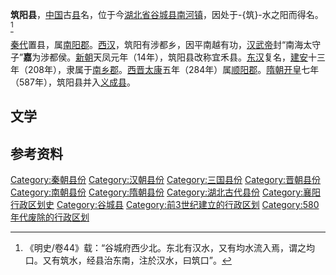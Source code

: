 '''筑阳县'''，[[中国|中国]]古[[县|县]]名，位于今[[湖北省|湖北省]][[谷城县|谷城县]][[南河镇_(谷城县)|南河镇]]，因处于-{筑}-水之阳而得名。<ref>《明史/卷44》载：“谷城府西少北。东北有汉水，又有均水流入焉，谓之均口。又有筑水，经县治东南，注於汉水，曰筑口”。</ref>

[[秦朝|秦代]]置县，属[[南阳郡|南阳郡]]。[[西汉|西汉]]，筑阳有涉都乡，因平南越有功，[[汉武帝|汉武帝]]封“南海太守子”'''嘉'''为涉都侯。[[新朝|新朝]]天凤元年（14年），筑阳县改称宜禾县。[[东汉|东汉]]复名，[[建安_(东汉)|建安]]十三年（208年），隶属于[[南乡郡|南乡郡]]。[[西晋|西晋]][[太康_(西晋)|太康]]五年（284年）属[[顺阳郡_(西晋)|顺阳郡]]。[[隋朝|隋朝]][[开皇|开皇]]七年（587年），筑阳县并入[[义成县|义成县]]。

==文学==
{{cquote|远自五陵独窜身，筑阳山中归路新。<br /> 
横流夜长不得渡，驻马荒亭逢故人。
|《谷城逢杨评事》—唐代·[[戴叔伦|戴叔伦]]}}

== 参考资料 ==
{{reflist}}

{{湖北行政区划小作品}}
[[Category:秦朝县份|Category:秦朝县份]]
[[Category:汉朝县份|Category:汉朝县份]]
[[Category:三国县份|Category:三国县份]]
[[Category:晋朝县份|Category:晋朝县份]]
[[Category:南朝县份|Category:南朝县份]]
[[Category:隋朝县份|Category:隋朝县份]]
[[Category:湖北古代县份|Category:湖北古代县份]]
[[Category:襄阳行政区划史|Category:襄阳行政区划史]]
[[Category:谷城县|Category:谷城县]]
[[Category:前3世纪建立的行政区划|Category:前3世纪建立的行政区划]]
[[Category:580年代废除的行政区划|Category:580年代废除的行政区划]]